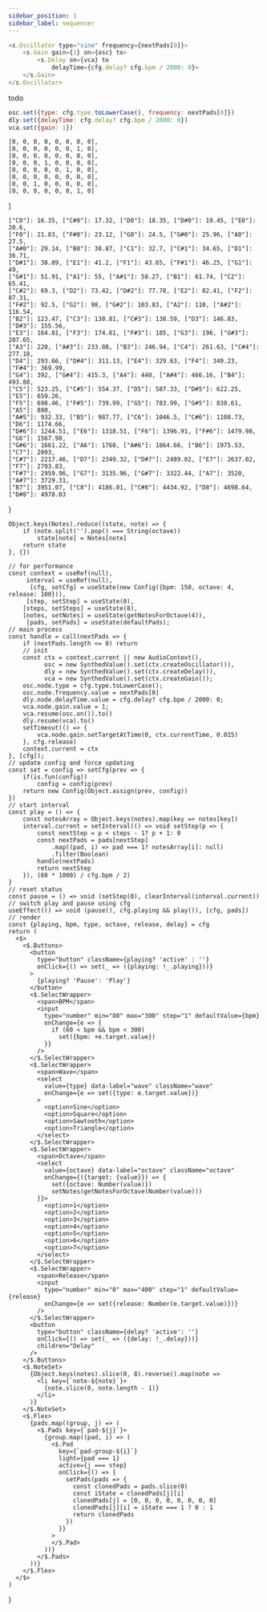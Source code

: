 ---
sidebar_position: 1
sidebar_label: sequencer
---

<App/>

```js
<s.Oscillator type="sine" frequency={nextPads[0]}>
    <s.Gain gain={1} on={osc} to>
        <s.Delay on={vca} to
            delayTime={cfg.delay? cfg.bpm / 2000: 0}>
    </s.Gain>
</s.Oscillator>
```

todo

```js
osc.set({type: cfg.type.toLowerCase(), frequency: nextPads[0]})
dly.set({delayTime: cfg.delay? cfg.bpm / 2000: 0})
vca.set({gain: 1})
```


    [0, 0, 0, 0, 0, 0, 0, 0],
    [0, 0, 0, 0, 0, 0, 1, 0],
    [0, 0, 0, 0, 0, 0, 0, 0],
    [0, 0, 0, 1, 0, 0, 0, 0],
    [0, 0, 0, 0, 0, 1, 0, 0],
    [0, 0, 0, 0, 0, 0, 0, 0],
    [0, 0, 1, 0, 0, 0, 0, 0],
    [0, 0, 0, 0, 0, 0, 1, 0]
]

    ["C0"]: 16.35, ["C#0"]: 17.32, ["D0"]: 18.35, ["D#0"]: 19.45, ["E0"]: 20.6,
    ["F0"]: 21.83, ["F#0"]: 23.12, ["G0"]: 24.5, ["G#0"]: 25.96, ["A0"]: 27.5,
    ["A#0"]: 29.14, ["B0"]: 30.87, ["C1"]: 32.7, ["C#1"]: 34.65, ["D1"]: 36.71,
    ["D#1"]: 38.89, ["E1"]: 41.2, ["F1"]: 43.65, ["F#1"]: 46.25, ["G1"]: 49,
    ["G#1"]: 51.91, ["A1"]: 55, ["A#1"]: 58.27, ["B1"]: 61.74, ["C2"]: 65.41,
    ["C#2"]: 69.3, ["D2"]: 73.42, ["D#2"]: 77.78, ["E2"]: 82.41, ["F2"]: 87.31,
    ["F#2"]: 92.5, ["G2"]: 98, ["G#2"]: 103.83, ["A2"]: 110, ["A#2"]: 116.54,
    ["B2"]: 123.47, ["C3"]: 130.81, ["C#3"]: 138.59, ["D3"]: 146.83, ["D#3"]: 155.56,
    ["E3"]: 164.81, ["F3"]: 174.61, ["F#3"]: 185, ["G3"]: 196, ["G#3"]: 207.65,
    ["A3"]: 220, ["A#3"]: 233.08, ["B3"]: 246.94, ["C4"]: 261.63, ["C#4"]: 277.18,
    ["D4"]: 293.66, ["D#4"]: 311.13, ["E4"]: 329.63, ["F4"]: 349.23, ["F#4"]: 369.99,
    ["G4"]: 392, ["G#4"]: 415.3, ["A4"]: 440, ["A#4"]: 466.16, ["B4"]: 493.88,
    ["C5"]: 523.25, ["C#5"]: 554.37, ["D5"]: 587.33, ["D#5"]: 622.25, ["E5"]: 659.26,
    ["F5"]: 698.46, ["F#5"]: 739.99, ["G5"]: 783.99, ["G#5"]: 830.61, ["A5"]: 880,
    ["A#5"]: 932.33, ["B5"]: 987.77, ["C6"]: 1046.5, ["C#6"]: 1108.73, ["D6"]: 1174.66,
    ["D#6"]: 1244.51, ["E6"]: 1318.51, ["F6"]: 1396.91, ["F#6"]: 1479.98, ["G6"]: 1567.98,
    ["G#6"]: 1661.22, ["A6"]: 1760, ["A#6"]: 1864.66, ["B6"]: 1975.53, ["C7"]: 2093,
    ["C#7"]: 2217.46, ["D7"]: 2349.32, ["D#7"]: 2489.02, ["E7"]: 2637.02, ["F7"]: 2793.83,
    ["F#7"]: 2959.96, ["G7"]: 3135.96, ["G#7"]: 3322.44, ["A7"]: 3520, ["A#7"]: 3729.31,
    ["B7"]: 3951.07, ["C8"]: 4186.01, ["C#8"]: 4434.92, ["D8"]: 4698.64, ["D#8"]: 4978.03
}

    Object.keys(Notes).reduce((state, note) => {
        if (note.split('').pop() === String(octave))
            state[note] = Notes[note]
        return state
    }, {})

    // for performance
    const context = useRef(null),
         interval = useRef(null),
          [cfg, setCfg] = useState(new Config({bpm: 150, octave: 4, release: 100})),
         [step, setStep] = useState(0),
        [steps, setSteps] = useState(8),
        [notes, setNotes] = useState(getNotesForOctave(4)),
         [pads, setPads] = useState(defaultPads);
    // main process
    const handle = call(nextPads => {
        if (nextPads.length <= 0) return
        // init
        const ctx = context.current || new AudioContext(),
              osc = new SynthedValue().set(ctx.createOscillator()),
              dly = new SynthedValue().set(ctx.createDelay()),
              vca = new SynthedValue().set(ctx.createGain());
        osc.node.type = cfg.type.toLowerCase();
        osc.node.frequency.value = nextPads[0]
        dly.node.delayTime.value = cfg.delay? cfg.bpm / 2000: 0;
        vca.node.gain.value = 1;
        vca.resume(osc.on()).to()
        dly.resume(vca).to()
        setTimeout(() => {
            vca.node.gain.setTargetAtTime(0, ctx.currentTime, 0.015)
        }, cfg.release)
        context.current = ctx
    }, [cfg]);
    // update config and force updating
    const set = config => setCfg(prev => {
        if(is.fun(config))
            config = config(prev)
        return new Config(Object.assign(prev, config))
    })
    // start interval
    const play = () => {
        const notesArray = Object.keys(notes).map(key => notes[key])
        interval.current = setInterval(() => void setStep(p => {
            const nextStep = p < steps - 1? p + 1: 0
            const nextPads = pads[nextStep]
                .map((pad, i) => pad === 1? notesArray[i]: null)
                .filter(Boolean)
            handle(nextPads)
            return nextStep
        }), (60 * 1000) / cfg.bpm / 2)
    }
    // reset status
    const pause = () => void (setStep(0), clearInterval(interval.current))
    // switch play and pause using cfg
    useEffect(() => void (pause(), cfg.playing && play()), [cfg, pads])
    // render
    const {playing, bpm, type, octave, release, delay} = cfg
    return (
      <$>
        <$.Buttons>
          <button
            type="button" className={playing? 'active' : ''}
            onClick={() => set(_ => ({playing: !_.playing}))}
          >
            {playing? 'Pause': 'Play'}
          </button>
          <$.SelectWrapper>
            <span>BPM</span>
            <input
              type="number" min="80" max="300" step="1" defaultValue={bpm}
              onChange={e => {
                if (60 < bpm && bpm < 300)
                  set({bpm: +e.target.value})
              }}
            />
          </$.SelectWrapper>
          <$.SelectWrapper>
            <span>Wave</span>
            <select
              value={type} data-label="wave" className="wave"
              onChange={e => set({type: e.target.value})}
            >
              <option>Sine</option>
              <option>Square</option>
              <option>Sawtooth</option>
              <option>Triangle</option>
            </select>
          </$.SelectWrapper>
          <$.SelectWrapper>
            <span>Octave</span>
            <select
              value={octave} data-label="octave" className="octave"
              onChange={({target: {value}}) => {
                set({octave: Number(value)})
                setNotes(getNotesForOctave(Number(value)))
            }}>
              <option>1</option>
              <option>2</option>
              <option>3</option>
              <option>4</option>
              <option>5</option>
              <option>6</option>
              <option>7</option>
            </select>
          </$.SelectWrapper>
          <$.SelectWrapper>
            <span>Release</span>
            <input
              type="number" min="0" max="400" step="1" defaultValue={release}
              onChange={e => set({release: Number(e.target.value)})}
            />
          </$.SelectWrapper>
          <button
            type="button" className={delay? 'active': ''}
            onClick={() => set(_ => ({delay: !_.delay}))}
            children="Delay"
          />
        </$.Buttons>
        <$.NoteSet>
          {Object.keys(notes).slice(0, 8).reverse().map(note =>
            <li key={`note-${note}`}>
              {note.slice(0, note.length - 1)}
            </li>
          )}
        </$.NoteSet>
        <$.Flex>
          {pads.map((group, j) => (
            <$.Pads key={`pad-${j}`}>
              {group.map((pad, i) => (
                <$.Pad
                  key={`pad-group-${i}`}
                  light={pad === 1}
                  active={j === step}
                  onClick={() => {
                    setPads(pads => {
                      const clonedPads = pads.slice(0)
                      const iState = clonedPads[j][i]
                      clonedPads[j] = [0, 0, 0, 0, 0, 0, 0, 0]
                      clonedPads[j][i] = iState === 1 ? 0 : 1
                      return clonedPads
                    })
                  }}
                >
                </$.Pad>
              ))}
            </$.Pads>
          ))}
        </$.Flex>
      </$>
    )
}
